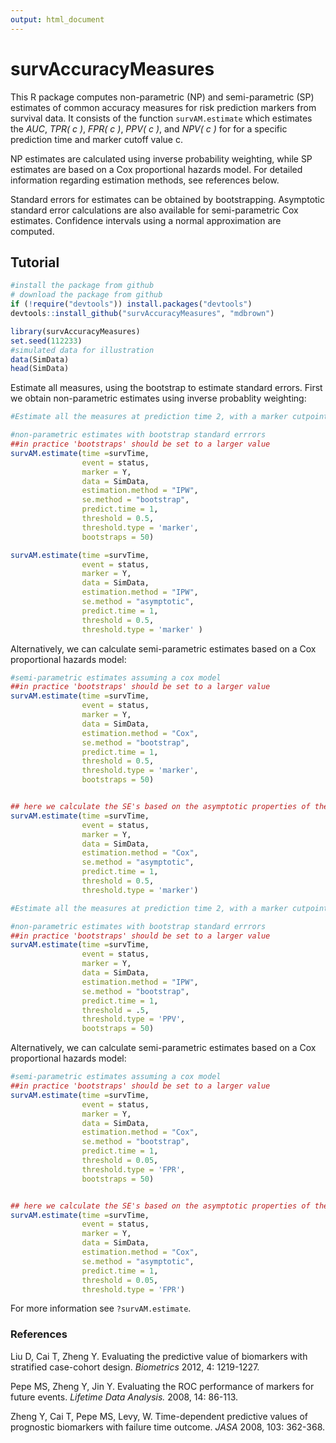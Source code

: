 ```yaml
---
output: html_document
---
```

survAccuracyMeasures
=============================================

This R package computes non-parametric (NP) and semi-parametric (SP) estimates of common accuracy measures for risk prediction markers from survival data. It consists of the function `survAM.estimate` which estimates the *AUC*, *TPR( c )*, *FPR( c )*, *PPV( c )*, and *NPV( c )* for for a specific prediction time and marker cutoff value c.  

 NP estimates are calculated using inverse probability weighting, while SP estimates are based on a Cox proportional hazards model. For detailed information regarding estimation methods, see references below. 

Standard errors for estimates can be obtained by bootstrapping. Asymptotic standard error calculations are also available for semi-parametric Cox estimates. Confidence intervals using a normal approximation are computed.

## Tutorial


```r
#install the package from github
# download the package from github
if (!require("devtools")) install.packages("devtools")
devtools::install_github("survAccuracyMeasures", "mdbrown")
```

```r
library(survAccuracyMeasures)
set.seed(112233)
#simulated data for illustration
data(SimData)
head(SimData)
```


Estimate all measures, using the bootstrap to estimate standard errors. First we obtain non-parametric estimates using inverse probablity weighting:

```r
#Estimate all the measures at prediction time 2, with a marker cutpoint at 0. 

#non-parametric estimates with bootstrap standard errrors
##in practice 'bootstraps' should be set to a larger value
survAM.estimate(time =survTime, 
                event = status, 
                marker = Y,
                data = SimData, 
                estimation.method = "IPW",    
                se.method = "bootstrap",
                predict.time = 1, 
                threshold = 0.5, 
                threshold.type = 'marker', 
                bootstraps = 50)

survAM.estimate(time =survTime, 
                event = status, 
                marker = Y,
                data = SimData, 
                estimation.method = "IPW",    
                se.method = "asymptotic",
                predict.time = 1, 
                threshold = 0.5, 
                threshold.type = 'marker' )
```

Alternatively, we can calculate semi-parametric estimates based on a Cox proportional hazards model:


```r
#semi-parametric estimates assuming a cox model
##in practice 'bootstraps' should be set to a larger value
survAM.estimate(time =survTime, 
                event = status, 
                marker = Y,
                data = SimData, 
                estimation.method = "Cox",
                se.method = "bootstrap",
                predict.time = 1, 
                threshold = 0.5, 
                threshold.type = 'marker',
                bootstraps = 50)


## here we calculate the SE's based on the asymptotic properties of the Cox estimator.  
survAM.estimate(time =survTime, 
                event = status, 
                marker = Y,
                data = SimData, 
                estimation.method = "Cox",    
                se.method = "asymptotic",
                predict.time = 1, 
                threshold = 0.5, 
                threshold.type = 'marker')

```


```r
#Estimate all the measures at prediction time 2, with a marker cutpoint at 0. 

#non-parametric estimates with bootstrap standard errrors
##in practice 'bootstraps' should be set to a larger value
survAM.estimate(time =survTime, 
                event = status, 
                marker = Y,
                data = SimData, 
                estimation.method = "IPW",    
                se.method = "bootstrap",
                predict.time = 1, 
                threshold = .5, 
                threshold.type = 'PPV', 
                bootstraps = 50)

```

Alternatively, we can calculate semi-parametric estimates based on a Cox proportional hazards model:


```r
#semi-parametric estimates assuming a cox model
##in practice 'bootstraps' should be set to a larger value
survAM.estimate(time =survTime, 
                event = status, 
                marker = Y,
                data = SimData, 
                estimation.method = "Cox",
                se.method = "bootstrap",
                predict.time = 1, 
                threshold = 0.05, 
                threshold.type = 'FPR',
                bootstraps = 50)


## here we calculate the SE's based on the asymptotic properties of the Cox estimator.  
survAM.estimate(time =survTime, 
                event = status, 
                marker = Y,
                data = SimData, 
                estimation.method = "Cox",    
                se.method = "asymptotic",
                predict.time = 1, 
                threshold = 0.05, 
                threshold.type = 'FPR')

```



For more information see `?survAM.estimate`. 


### References
Liu D, Cai T, Zheng Y. Evaluating the predictive value of biomarkers with stratified case-cohort design. *Biometrics* 2012, 4: 1219-1227.

Pepe MS, Zheng Y, Jin Y. Evaluating the ROC performance of markers for future events. *Lifetime Data Analysis.* 2008, 14: 86-113.

Zheng Y, Cai T, Pepe MS, Levy, W. Time-dependent predictive values of prognostic biomarkers with failure time outcome. *JASA* 2008, 103: 362-368.















